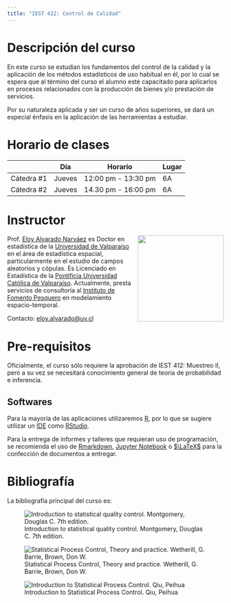 ```yaml
---
title: "IEST 422: Control de Calidad"
---
```


# Descripción del curso

En este curso se estudian los fundamentos del control de la calidad y la aplicación de los métodos estadísticos de uso habitual en él, por lo cual se espera que al término del curso el alumno esté capacitado para aplicarlos en procesos relacionados con la producción de bienes y/o prestación de servicios.

Por su naturaleza aplicada y ser un curso de años superiores, se dará un especial énfasis en la aplicación de las herramientas a estudiar.

# Horario de clases

|            | Día    | Horario             | Lugar     |
|------------|--------|---------------------|-----------|
| Cátedra #1 | Jueves | 12:00 pm - 13:30 pm | 6A |
| Cátedra #2 | Jueves | 14.30 pm - 16:00 pm | 6A |

# Instructor

![](images/e.jpg){style="float:right;padding: 0 0 0 10px;" fig-alt="EAN" width="200"}

Prof. [Eloy Alvarado Narváez](https://ealvnrz.netlify.com/) es Doctor en estadística de la [Universidad de Valparaíso](https://www.uv.cl/) en el área de estadística espacial, particularmente en el estudio de campos aleatorios y cópulas. Es Licenciado en Estadística de la [Pontificia Universidad Católica de Valparaíso](http://www.pucv.cl). Actualmente, presta servicios de consultoría al [Instituto de Fomento Pesquero](http://www.ifop.cl) en modelamiento espacio-temporal.

Contacto: [eloy.alvarado@uv.cl](mailto:eloy.alvarado@uv.cl)

# Pre-requisitos

Oficialmente, el curso sólo requiere la aprobación de IEST 412: Muestreo II, pero a su vez se necesitará conocimiento general de teoría de probabilidad e inferencia.

## Softwares

Para la mayoría de las aplicaciones utilizaremos [R](https://www.r-project.org/), por lo que se sugiere utilizar un [IDE](https://es.wikipedia.org/wiki/Entorno_de_desarrollo_integrado) como [RStudio](https://www.rstudio.com/).

Para la entrega de informes y talleres que requieran uso de programación, se recomienda el uso de [Rmarkdown](https://rmarkdown.rstudio.com/), [Jupyter Notebook](https://jupyter.org/) o [$\LaTeX$](https://es.wikipedia.org/wiki/LaTeX) para la confección de documentos a entregar.

# Bibliografía

La bibliografía principal del curso es:

::: {layout-ncol=3}
![Introduction to statistical quality control. Montgomery, Douglas C. 7th edition.](images/montgomery.jpg)

![Statistical Process Control, Theory and practice. Wetherill, G. Barrie, Brown, Don W.](images/sqc.jpg)

![Introduction to Statistical Process Control. Qiu, Peihua](images/sqc2.jpg)

:::
